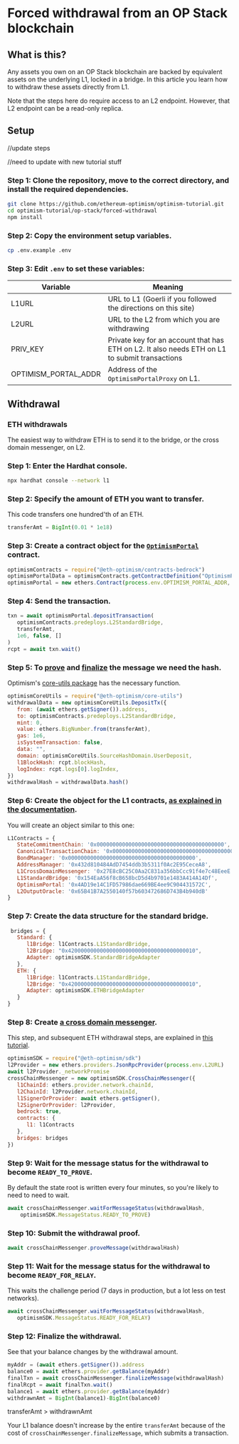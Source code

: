 
# Forced withdrawal from an OP Stack blockchain

## What is this?

Any assets you own on an OP Stack blockchain are backed by equivalent assets on the underlying L1, locked in a bridge. 
In this article you learn how to withdraw these assets directly from L1.

Note that the steps here do require access to an L2 endpoint.
However, that L2 endpoint can be a read-only replica.


## Setup 

//update steps
<Steps>

//need to update with new tutorial stuff
### Step 1: Clone the repository, move to the correct directory, and install the required dependencies.

   ```sh
   git clone https://github.com/ethereum-optimism/optimism-tutorial.git
   cd optimism-tutorial/op-stack/forced-withdrawal
   npm install
   ```

### Step 2: Copy the environment setup variables.

   ```sh
   cp .env.example .env
   ```

### Step 3: Edit `.env` to set these variables:

   | Variable             | Meaning |
   | -------------------- | ------- |
   | L1URL                | URL to L1 (Goerli if you followed the directions on this site)
   | L2URL                | URL to the L2 from which you are withdrawing
   | PRIV_KEY             | Private key for an account that has ETH on L2. It also needs ETH on L1 to submit transactions
   | OPTIMISM_PORTAL_ADDR | Address of the `OptimismPortalProxy` on L1.
</Steps>

## Withdrawal

### ETH withdrawals

The easiest way to withdraw ETH is to send it to the bridge, or the cross domain messenger, on L2.
<Steps>
### Step 1: Enter the Hardhat console.

   ```sh
   npx hardhat console --network l1
   ```

### Step 2: Specify the amount of ETH you want to transfer.
   This code transfers one hundred'th of an ETH.

   ```js
   transferAmt = BigInt(0.01 * 1e18)
   ``` 

### Step 3: Create a contract object for the [`OptimismPortal`](https://github.com/ethereum-optimism/optimism/blob/129032f15b76b0d2a940443a39433de931a97a44/packages/contracts-bedrock/contracts/L1/OptimismPortal.sol) contract.

   ```js
   optimismContracts = require("@eth-optimism/contracts-bedrock")
   optimismPortalData = optimismContracts.getContractDefinition("OptimismPortal")
   optimismPortal = new ethers.Contract(process.env.OPTIMISM_PORTAL_ADDR, optimismPortalData.abi, await ethers.getSigner())
   ```

### Step 4: Send the transaction.

   ```js
   txn = await optimismPortal.depositTransaction(
      optimismContracts.predeploys.L2StandardBridge,
      transferAmt,
      1e6, false, []
   )
   rcpt = await txn.wait()
   ```

### Step 5: To [prove](https://sdk.optimism.io/classes/crosschainmessenger#proveMessage-2) and [finalize](https://sdk.optimism.io/classes/crosschainmessenger#finalizeMessage-2) the message we need the hash. 
   Optimism's [core-utils package](https://www.npmjs.com/package/@eth-optimism/core-utils) has the necessary function.

   ```js
   optimismCoreUtils = require("@eth-optimism/core-utils")
   withdrawalData = new optimismCoreUtils.DepositTx({
      from: (await ethers.getSigner()).address,
      to: optimismContracts.predeploys.L2StandardBridge,
      mint: 0,
      value: ethers.BigNumber.from(transferAmt),
      gas: 1e6,
      isSystemTransaction: false,
      data: "",
      domain: optimismCoreUtils.SourceHashDomain.UserDeposit,
      l1BlockHash: rcpt.blockHash,
      logIndex: rcpt.logs[0].logIndex,
   })
   withdrawalHash = withdrawalData.hash()
   ```

### Step 6: Create the object for the L1 contracts, [as explained in the documentation](/tools/javascript/sdk).
   You will create an object similar to this one:

   ```js
   L1Contracts = {
      StateCommitmentChain: '0x0000000000000000000000000000000000000000',
      CanonicalTransactionChain: '0x0000000000000000000000000000000000000000',
      BondManager: '0x0000000000000000000000000000000000000000',
      AddressManager: '0x432d810484AdD7454ddb3b5311f0Ac2E95CeceA8',
      L1CrossDomainMessenger: '0x27E8cBC25C0Aa2C831a356bbCcc91f4e7c48EeeE',
      L1StandardBridge: '0x154EaA56f8cB658bcD5d4b9701e1483A414A14Df',
      OptimismPortal: '0x4AD19e14C1FD57986dae669BE4ee9C904431572C',
      L2OutputOracle: '0x65B41B7A2550140f57b603472686D743B4b940dB'
   }
   ```

### Step 7: Create the data structure for the standard bridge.

   ```js
    bridges = { 
      Standard: { 
         l1Bridge: l1Contracts.L1StandardBridge, 
         l2Bridge: "0x4200000000000000000000000000000000000010", 
         Adapter: optimismSDK.StandardBridgeAdapter
      },
      ETH: {
         l1Bridge: l1Contracts.L1StandardBridge, 
         l2Bridge: "0x4200000000000000000000000000000000000010", 
         Adapter: optimismSDK.ETHBridgeAdapter
      }
   }
   ```


### Step 8: Create [a cross domain messenger](https://sdk.optimism.io/classes/crosschainmessenger).
   This step, and subsequent ETH withdrawal steps, are explained in [this tutorial](/dapp-developers/bridging/cross-dom-bridge-eth).

   ```js
   optimismSDK = require("@eth-optimism/sdk")
   l2Provider = new ethers.providers.JsonRpcProvider(process.env.L2URL)
   await l2Provider._networkPromise
   crossChainMessenger = new optimismSDK.CrossChainMessenger({
      l1ChainId: ethers.provider.network.chainId,
      l2ChainId: l2Provider.network.chainId,
      l1SignerOrProvider: await ethers.getSigner(),
      l2SignerOrProvider: l2Provider,
      bedrock: true,
      contracts: {
         l1: l1Contracts
      },
      bridges: bridges
   })   
   ```

### Step 9: Wait for the message status for the withdrawal to become `READY_TO_PROVE`.
   By default the state root is written every four minutes, so you're likely to need to need to wait.

   ```js
   await crossChainMessenger.waitForMessageStatus(withdrawalHash, 
       optimismSDK.MessageStatus.READY_TO_PROVE)
   ```
      
### Step 10: Submit the withdrawal proof.

   ```js
   await crossChainMessenger.proveMessage(withdrawalHash)
   ```

### Step 11: Wait for the message status for the withdrawal to become `READY_FOR_RELAY`.
   This waits the challenge period (7 days in production, but a lot less on test networks).

   ```js
   await crossChainMessenger.waitForMessageStatus(withdrawalHash, 
      optimismSDK.MessageStatus.READY_FOR_RELAY)
   ```   


### Step 12: Finalize the withdrawal.
   See that your balance changes by the withdrawal amount.

   ```js
   myAddr = (await ethers.getSigner()).address
   balance0 = await ethers.provider.getBalance(myAddr)
   finalTxn = await crossChainMessenger.finalizeMessage(withdrawalHash)
   finalRcpt = await finalTxn.wait()
   balance1 = await ethers.provider.getBalance(myAddr)
   withdrawnAmt = BigInt(balance1)-BigInt(balance0)
   ```
</Steps>
<Callout type="info"> 

transferAmt > withdrawnAmt

Your L1 balance doesn't increase by the entire `transferAmt` because of the cost of `crossChainMessenger.finalizeMessage`, which submits a transaction.
</Callout>